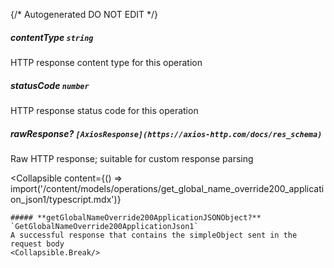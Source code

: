{/* Autogenerated DO NOT EDIT  */}

##### **contentType** `string`
HTTP response content type for this operation

##### **statusCode** `number`
HTTP response status code for this operation

##### **rawResponse?** `[AxiosResponse](https://axios-http.com/docs/res_schema)`
Raw HTTP response; suitable for custom response parsing

<Collapsible
    content={() => import('/content/models/operations/get_global_name_override200_application_json1/typescript.mdx')}
>
    ##### **getGlobalNameOverride200ApplicationJSONObject?** `GetGlobalNameOverride200ApplicationJson1`
    A successful response that contains the simpleObject sent in the request body
    <Collapsible.Break/>
</Collapsible>

